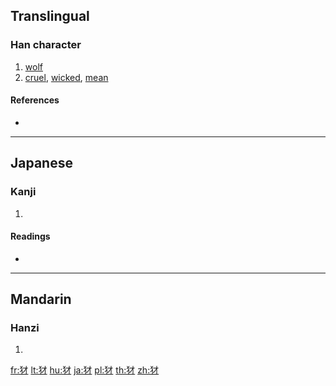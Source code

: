 {{also|豺}}
==Translingual==

===Han character===
{{Han char|rn=94|rad=犬|as=03|sn=6|four=|canj=KHDH}}

# [[wolf]]
# [[cruel]], [[wicked]], [[mean]]

====References====
* {{Han ref|kx=0706.140|dkj=20248|dj=1119.060|hdz=21333.010|uh=72B2|ud=29362}}

----

==Japanese==

===Kanji===
{{ja-kanji|grade=|rs=犬03}}

# {{defn|lang=ja|sort=犬03}}

====Readings====
* {{ja-readings|on=[[さい]] (sai)|kun=[[やまいぬ]] (yamainu)}}

----

==Mandarin==

===Hanzi===
{{cmn-hanzi|pin=[[cái]] ([[cai2]])|wg=ts'ai<sup>2</sup>}}

# {{defn|lang=cmn|sort=犬03}}

[[fr:犲]]
[[lt:犲]]
[[hu:犲]]
[[ja:犲]]
[[pl:犲]]
[[th:犲]]
[[zh:犲]]